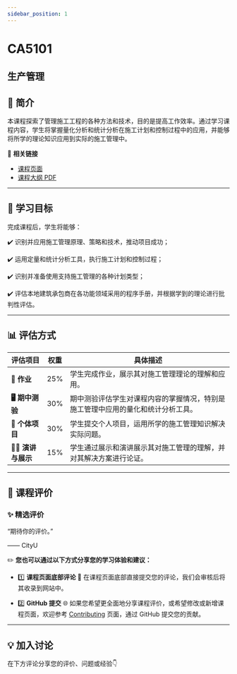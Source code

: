 ```yaml
---
sidebar_position: 1
---
```


# CA5101
## 生产管理

## **📘 简介**
本课程探索了管理施工工程的各种方法和技术，目的是提高工作效率。通过学习课程内容，学生将掌握量化分析和统计分析在施工计划和控制过程中的应用，并能够将所学的理论知识应用到实际的施工管理中。

🔗 **相关链接**
- [课程页面](https://www.cityu.edu.hk/catalogue/pg/202425/course/CA5101.htm)
- [课程大纲 PDF](https://www.cityu.edu.hk/catalogue/pg/202425/course/CA5101.pdf)

---

## **🎯 学习目标**

完成课程后，学生将能够：

✔️ 识别并应用施工管理原理、策略和技术，推动项目成功；

✔️ 运用定量和统计分析工具，执行施工计划和控制过程；

✔️ 识别并准备使用支持施工管理的各种计划类型；

✔️ 评估本地建筑承包商在各功能领域采用的程序手册，并根据学到的理论进行批判性评估。

---

## **📊 评估方式**

| **评估项目**          | **权重** | **具体描述**                                                                                       |
|----------------------|---------|---------------------------------------------------------------------------------------------------|
| **📝 作业**           | 25%     | 学生完成作业，展示其对施工管理理论的理解和应用。                                                 |
| **🖥️ 期中测验**      | 30%     | 期中测验评估学生对课程内容的掌握情况，特别是施工管理中应用的量化和统计分析工具。                   |
| **📄 个体项目**       | 30%     | 学生提交个人项目，运用所学的施工管理知识解决实际问题。                                             |
| **🧑‍💻 演讲与展示**   | 15%     | 学生通过展示和演讲展示其对施工管理的理解，并对其解决方案进行论证。                                 |

---

## **💬 课程评价**

### ✨ **精选评价**
<div className={commentStyles.commentBox}>
    <p className={commentStyles.commentText}>
        “期待你的评价。”
    </p>
    <p className={commentStyles.commentAuthor}>—— CityU</p>
</div>

✏️ **您也可以通过以下方式分享您的学习体验和建议：**

- 1️⃣ **课程页面底部评论**
💬 在课程页面底部直接提交您的评论，我们会审核后将其收录到网站中。

- 2️⃣ **GitHub 提交**
🌐 如果您希望更全面地分享课程评价，或希望修改或新增课程页面，欢迎参考 [Contributing](/contributing) 页面，通过 GitHub 提交您的贡献。

---

## **💡 加入讨论**

在下方评论分享您的评价、问题或经验👇
<Utterances />